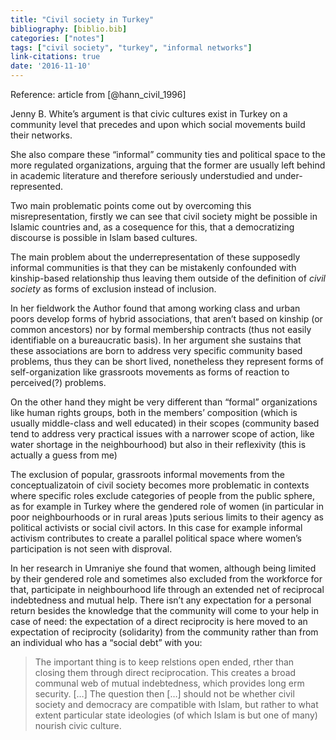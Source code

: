```yaml
---
title: "Civil society in Turkey"
bibliography: [biblio.bib]
categories: ["notes"]
tags: ["civil society", "turkey", "informal networks"]
link-citations: true
date: '2016-11-10'
---
```


Reference: article from [@hann_civil_1996]

Jenny B. White's argument is that civic cultures exist in Turkey on a community level that precedes and upon which social movements build their networks.

She also compare these "informal" community ties and political space to the more regulated organizations, arguing that the former are usually left behind in academic literature and therefore seriously understudied and under-represented.

Two main problematic points come out by overcoming this misrepresentation, firstly we can see that civil society might be possible in Islamic countries and, as a cosequence for this, that a democratizing discourse is possible in Islam based cultures.

The main problem about the underrepresentation of these supposedly informal communities is that they can be mistakenly confounded with kinship-based relationship thus leaving them outside of the definition of *civil society* as forms of exclusion instead of inclusion.

In her fieldwork the Author found that among working class and urban poors develop forms of hybrid associations, that aren't based on kinship (or common ancestors) nor by formal membership contracts (thus not easily identifiable on a bureaucratic basis). In her argument she sustains that these associations are born to address very specific community based problems, thus they can be short lived, nonetheless they represent forms of self-organization like grassroots movements as forms of reaction to perceived(?) problems.

On the other hand they might be very different than "formal" organizations like human rights groups, both in the members' composition (which is usually middle-class and well educated) in their scopes (community based tend to address very practical issues with a narrower scope of action, like water shortage in the neighbourhood) but also in their reflexivity (this is actually a guess from me)

The exclusion of popular, grassroots informal movements from the conceptualizatoin of civil society becomes more problematic in contexts where specific roles exclude categories of people from the public sphere, as for example in Turkey where the gendered role of women (in particular in poor neighbourhoods or in rural areas )puts serious limits to their agency as political activists or social civil actors. In this case for example informal activism contributes to create a parallel political space where women's participation is not seen with disproval.

In her research in Umraniye she found that women, although being limited by their gendered role and sometimes also excluded from the workforce for that,  participate in neighbourhood life through an extended net of reciprocal indebtedness and mutual help. There isn't any expectation for a personal return besides the knowledge that the community will come to your help in case of need: the expectation of a direct reciprocity is here moved to an expectation of reciprocity (solidarity) from the community rather than from an individual who has a "social debt" with you:

> The important thing is to keep relstions open ended, rther than closing them through direct reciprocation. This creates a broad communal web of mutual indebtedness, which provides long erm security. [...] The question then [...] should not be whether civil society and democracy are compatible with Islam, but rather to what extent particular state ideologies (of which Islam is but one of many) nourish civic culture.


